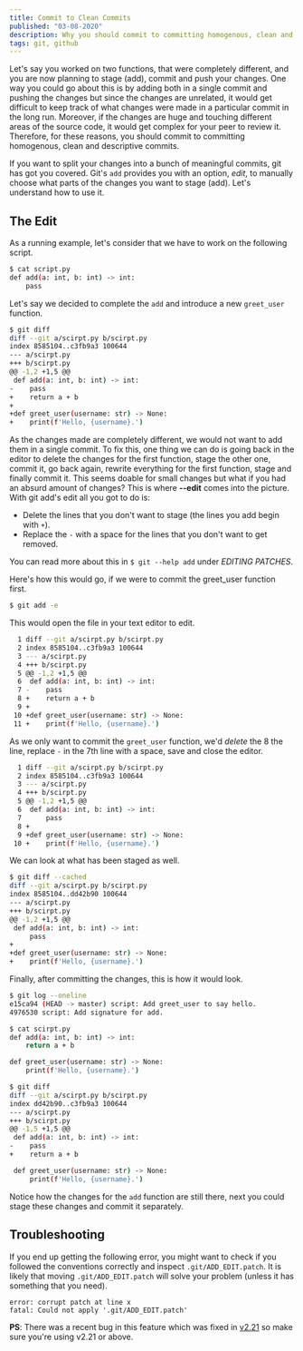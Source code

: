 ```yaml
---
title: Commit to Clean Commits
published: "03-08-2020"
description: Why you should commit to committing homogenous, clean and descriptive commits!
tags: git, github
---
```


Let's say you worked on two functions, that were completely different, and you are now planning to stage (add), commit and push your changes. One way you could go about this is by adding both in a single commit and pushing the changes but since the changes are unrelated, it would get difficult to keep track of what changes were made in a particular commit in the long run. Moreover, if the changes are huge and touching different areas of the source code, it would get complex for your peer to review it. Therefore, for these reasons, you should commit to committing homogenous, clean and descriptive commits.

If you want to split your changes into a bunch of meaningful commits, git has got you covered. Git's `add` provides you with an option, _edit_, to manually choose what parts of the changes you want to stage (add). Let's understand how to use it.

## The Edit

As a running example, let's consider that we have to work on the following script.

```bash
$ cat script.py
def add(a: int, b: int) -> int:
	pass
```

Let's say we decided to complete the `add` and introduce a new `greet_user` function.

```bash
$ git diff
diff --git a/scirpt.py b/scirpt.py
index 8585104..c3fb9a3 100644
--- a/scirpt.py
+++ b/scirpt.py
@@ -1,2 +1,5 @@
 def add(a: int, b: int) -> int:
-    pass
+    return a + b
+
+def greet_user(username: str) -> None:
+    print(f'Hello, {username}.')
```

As the changes made are completely different, we would not want to add them in a single commit. To fix this, one thing we can do is going back in the editor to delete the changes for the first function, stage the other one, commit it, go back again, rewrite everything for the first function, stage and finally commit it. This seems doable for small changes but what if you had an absurd amount of changes? This is where **--edit** comes into the picture. With git add's edit all you got to do is:

- Delete the lines that you don't want to stage (the lines you add begin with `+`).
- Replace the `-` with a space for the lines that you don't want to get removed.

You can read more about this in `$ git --help add` under _EDITING PATCHES_.

Here's how this would go, if we were to commit the greet_user function first.

```bash
$ git add -e
```

This would open the file in your text editor to edit.

```bash
  1 diff --git a/scirpt.py b/scirpt.py
  2 index 8585104..c3fb9a3 100644
  3 --- a/scirpt.py
  4 +++ b/scirpt.py
  5 @@ -1,2 +1,5 @@
  6  def add(a: int, b: int) -> int:
  7 -    pass
  8 +    return a + b
  9 +
 10 +def greet_user(username: str) -> None:
 11 +    print(f'Hello, {username}.')
```

As we only want to commit the `greet_user` function, we'd _delete_ the 8 the line, replace `-` in the 7th line with a space, save and close the editor.

```bash
  1 diff --git a/scirpt.py b/scirpt.py
  2 index 8585104..c3fb9a3 100644
  3 --- a/scirpt.py
  4 +++ b/scirpt.py
  5 @@ -1,2 +1,5 @@
  6  def add(a: int, b: int) -> int:
  7      pass
  8 +
  9 +def greet_user(username: str) -> None:
 10 +    print(f'Hello, {username}.')
```

We can look at what has been staged as well.

```bash
$ git diff --cached
diff --git a/scirpt.py b/scirpt.py
index 8585104..dd42b90 100644
--- a/scirpt.py
+++ b/scirpt.py
@@ -1,2 +1,5 @@
 def add(a: int, b: int) -> int:
     pass
+
+def greet_user(username: str) -> None:
+    print(f'Hello, {username}.')
```

Finally, after committing the changes, this is how it would look.

```bash
$ git log --oneline
e15ca94 (HEAD -> master) script: Add greet_user to say hello.
4976530 script: Add signature for add.
```

```bash
$ cat scirpt.py
def add(a: int, b: int) -> int:
    return a + b

def greet_user(username: str) -> None:
    print(f'Hello, {username}.')
```

```bash
$ git diff
diff --git a/scirpt.py b/scirpt.py
index dd42b90..c3fb9a3 100644
--- a/scirpt.py
+++ b/scirpt.py
@@ -1,5 +1,5 @@
 def add(a: int, b: int) -> int:
-    pass
+    return a + b

 def greet_user(username: str) -> None:
     print(f'Hello, {username}.')
```

Notice how the changes for the `add` function are still there, next you could stage these changes and commit it separately.

## Troubleshooting

If you end up getting the following error, you might want to check if you followed the conventions correctly and inspect `.git/ADD_EDIT.patch`. It is likely that moving `.git/ADD_EDIT.patch` will solve your problem (unless it has something that you need).

```
error: corrupt patch at line x
fatal: Could not apply '.git/ADD_EDIT.patch'
```

**PS**: There was a recent bug in this feature which was fixed in [v2.21](https://github.com/git/git/commit/fa6f225e0141ec0df1e131e894a3a7d7dea168f5) so make sure you're using v2.21 or above.
